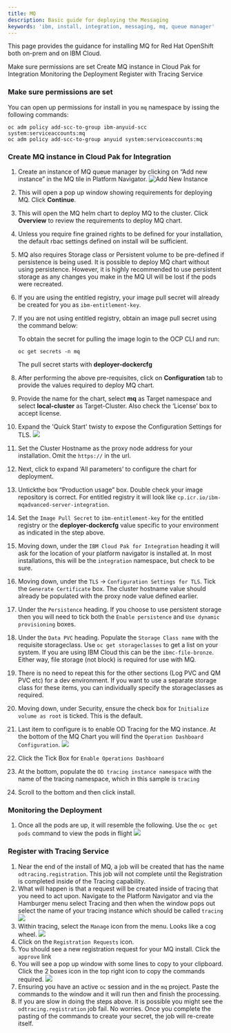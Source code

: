 ```yaml
---
title: MQ
description: Basic guide for deploying the Messaging
keywords: 'ibm, install, integration, messaging, mq, queue manager'
---
```


This page provides the guidance for installing MQ for Red Hat
OpenShift both on-prem and on IBM Cloud.

<AnchorLinks>
  <AnchorLink>Make sure permissions are set</AnchorLink>
  <AnchorLink>Create MQ instance in Cloud Pak for Integration</AnchorLink>
  <AnchorLink>Monitoring the Deployment</AnchorLink>
  <AnchorLink>Register with Tracing Service</AnchorLink>
</AnchorLinks>

### **Make sure permissions are set**

You can open up permissions for install in you `mq` namespace by issing
the following commands:

```
oc adm policy add-scc-to-group ibm-anyuid-scc system:serviceaccounts:mq
oc adm policy add-scc-to-group anyuid system:serviceaccounts:mq
```

### **Create MQ instance in Cloud Pak for Integration**

1. Create an instance of MQ queue manager by clicking on “Add new instance” in the MQ tile in Platform Navigator.
   ![Add New Instance](/assets/img/integration/deploy-queue-manager/5.mq-nav.png)
2. This will open a pop up window showing requirements for deploying MQ.
Click **Continue**.
3. This will open the MQ helm chart to deploy MQ to the cluster.
Click **Overview** to review the requirements to deploy MQ chart.
5. Unless you require fine grained rights to be defined for your
installation, the default rbac settings defined on install will be
sufficient.
8.	MQ also requires Storage class or Persistent volume to be pre-defined
if persistence is being used. It is possible to deploy MQ chart without
using persistence. However, it is highly recommended to use persistent
storage as any changes you make in the MQ UI will be lost if the pods were
recreated.
9. If you are using the entitled registry, your image pull secret will
already be created for you as `ibm-entitlement-key`.
9.	If you are not using entitled registry, obtain an image pull secret
using the command below:

    To obtain the secret for pulling the image login to the OCP CLI and run:
    ```
    oc get secrets -n mq
    ```
    The pull secret starts with **deployer-dockercfg**

10.	After performing the above pre-requisites, click on **Configuration**
tab to provide the values required to deploy MQ chart.

11.	Provide the name for the chart, select **mq** as Target namespace and
select **local-cluster** as Target-Cluster. Also check the ‘License’ box
to accept license.
12. Expand the 'Quick Start' twisty to expose the Configuration Settings
for TLS.
    ![](/assets/img/integration/deploy-queue-manager/6.mq-quickstart.png)
12.	Set the Cluster Hostname as the proxy node address for your installation.  Omit the `https://` in the url.
13. Next, click to expand ‘All parameters’ to configure the chart for
deployment.
13.	Untickthe box “Production usage” box.  Double check your image
repository is correct.  For entitled registry it will look like
`cp.icr.io/ibm-mqadvanced-server-integration`.
14. Set the `Image Pull Secret` to `ibm-entitlement-key` for the entitled
registry or the **deployer-dockercfg** value specific to your environment
as indicated in the step above.
14.	Moving down, under the `IBM Cloud Pak for Integration` heading it will
ask for the location of your platform navigator is installed at.  In most
installations, this will be the `integration` namespace, but check to be
sure.
15.	Moving down, under the `TLS` -> `Configuration Settings for TLS`.
Tick the `Generate Certificate` box. The cluster hostname value should
already be populated with the proxy node value defined earlier.
16. Under the `Persistence` heading.  If you choose to use persistent
storage then you will need to tick both the `Enable persistence` and
`Use dynamic provisioning` boxes.
17. Under the `Data PVC` heading.  Populate the `Storage Class name` with
the requisite storageclass.  Use `oc get storageclasses` to get a list on
your system.  If you are using IBM Cloud this can be the `ibmc-file-bronze`.
Either way, file storage (not block) is required for use with MQ.
18. There is no need to repeat this for the other sections (Log PVC and QM
PVC etc) for a dev environment.  If you want to use a separate storage
class for these items, you can individually specify the storageclasses as
required.
19. Moving down, under Security, ensure the check box for
`Initialize volume as root` is ticked.  This is the default.
20. Last item to configure is to enable OD Tracing for the MQ instance.
At the bottom of the MQ Chart you will find the
`Operation Dashboard Configuration`.
![](/assets/img/integration/deploy-queue-manager/11.tracingchart.png)
21. Click the Tick Box for `Enable Operations Dashboard`
22. At the bottom, populate the `OD tracing instance namespace` with the
name of the tracing namespace, which in this sample is `tracing`
23. Scroll to the bottom and then click install.

### **Monitoring the Deployment**
1. Once all the pods are up, it will resemble the following.  Use the
`oc get pods` command to view the pods in flight
![](/assets/img/integration/deploy-queue-manager/12.mqpods.png)

### **Register with Tracing Service**
1. Near the end of the install of MQ, a job will be created that has the
name `odtracing.registration`.  This job will not complete until the
Registration is completed inside of the Tracing capability.
2. What will happen is that a request will be created inside of tracing
that you need to act upon.  Navigate to the Platform Navigator and via
the Hamburger menu select Tracing and then when the window pops out
select the name of your tracing instance which should be called
`tracing`
![](/assets/img/integration/deploy-queue-manager/13.tracing-nav.png)
3. Within tracing, select the `Manage` icon from the menu.  Looks like a
cog wheel.
![](/assets/img/integration/deploy-queue-manager/14.tracing-from-menu.png)
4. Click on the `Registration Requests` icon.
5. You should see a new registration request for your MQ install.
Click the `approve` link
6. You will see a pop up window with some lines to copy to your clipboard.
Click the 2 boxes icon in the top right icon to copy the commands required.
![](/assets/img/integration/deploy-queue-manager/15.process-request.png)
7. Ensuring you have an active `oc` session and in the `mq` project.
Paste the commands to the window and it will run then and finish the
processing.
8. If you are slow in doing the steps above.  It is possible you might
see the `odtracing.registration` job fail.  No worries.  Once you complete
the pasting of the commands to create your secret, the job will re-create
itself.
